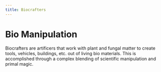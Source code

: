 ```yaml
---
title: Biocrafters
---
```

# Bio Manipulation
Biocrafters are artificers that work with plant and fungal matter to create tools, vehicles, buildings, etc. out of living bio materials. This is accomplished through a complex blending of scientific manipulation and primal magic.